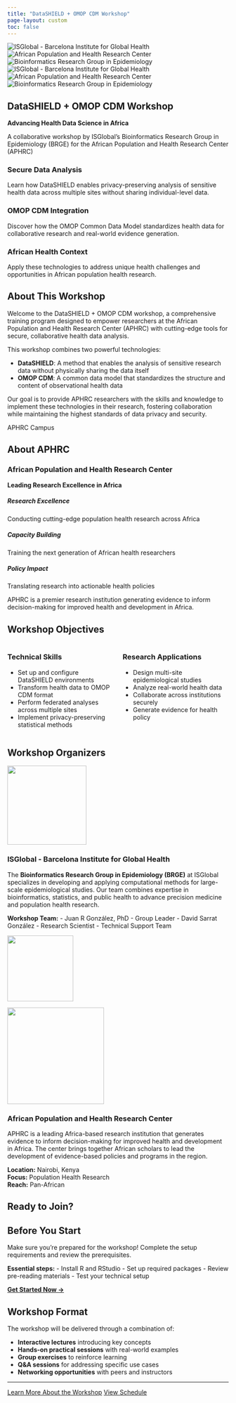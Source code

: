 ```yaml
---
title: "DataSHIELD + OMOP CDM Workshop"
page-layout: custom
toc: false
---
```


```{=html}
<div class="hero-carousel">
  <div class="carousel-container">
    <div class="carousel-track">
      <div class="carousel-slide">
        <img src="images/isglobal_logo.jpg" alt="ISGlobal - Barcelona Institute for Global Health">
      </div>
      <div class="carousel-slide">
        <img src="images/aphrc_logo.png" alt="African Population and Health Research Center">
      </div>
      <div class="carousel-slide">
        <img src="images/brge_logo.png" alt="Bioinformatics Research Group in Epidemiology">
      </div>
      <div class="carousel-slide">
        <img src="images/isglobal_logo.jpg" alt="ISGlobal - Barcelona Institute for Global Health">
      </div>
      <div class="carousel-slide">
        <img src="images/aphrc_logo.png" alt="African Population and Health Research Center">
      </div>
      <div class="carousel-slide">
        <img src="images/brge_logo.png" alt="Bioinformatics Research Group in Epidemiology">
      </div>
    </div>
  </div>
</div>
```

::: {.my-5}
# DataSHIELD + OMOP CDM Workshop

**Advancing Health Data Science in Africa**

A collaborative workshop by ISGlobal's Bioinformatics Research Group in Epidemiology (BRGE) for the African Population and Health Research Center (APHRC)
:::

::: {.container .mt-5}
::: {.row .g-4}

::: {.col-lg-4}
::: {.feature-card}
<i class="bi bi-shield-check icon"></i>

### Secure Data Analysis

Learn how DataSHIELD enables privacy-preserving analysis of sensitive health data across multiple sites without sharing individual-level data.
:::
:::

::: {.col-lg-4}
::: {.feature-card}
<i class="bi bi-database icon"></i>

### OMOP CDM Integration

Discover how the OMOP Common Data Model standardizes health data for collaborative research and real-world evidence generation.
:::
:::

::: {.col-lg-4}
::: {.feature-card}
<i class="bi bi-globe-africa icon"></i>

### African Health Context

Apply these technologies to address unique health challenges and opportunities in African population health research.
:::
:::

:::
:::

## About This Workshop

::: {.content-section}
Welcome to the DataSHIELD + OMOP CDM workshop, a comprehensive training program designed to empower researchers at the African Population and Health Research Center (APHRC) with cutting-edge tools for secure, collaborative health data analysis.

::: {.row .align-items-center .mt-4}
::: {.col-md-8}
This workshop combines two powerful technologies:

- **DataSHIELD**: A method that enables the analysis of sensitive research data without physically sharing the data itself
- **OMOP CDM**: A common data model that standardizes the structure and content of observational health data

Our goal is to provide APHRC researchers with the skills and knowledge to implement these technologies in their research, fostering collaboration while maintaining the highest standards of data privacy and security.
:::

::: {.col-md-4}
::: {.text-center}
<div class="placeholder-image">
  <i class="bi bi-building" style="font-size: 8rem; color: #e47200;"></i>
  <p class="mt-2 text-muted">APHRC Campus</p>
</div>
:::
:::
:::
:::

## About APHRC

::: {.aphrc-section .my-5 .p-5 .bg-light .rounded}
::: {.container}
::: {.row .align-items-center}
::: {.col-md-12 .text-center .mb-4}
### African Population and Health Research Center
**Leading Research Excellence in Africa**
:::
:::

::: {.row .g-4}
::: {.col-md-4}
::: {.text-center}
<div class="placeholder-image-card">
  <i class="bi bi-graph-up-arrow" style="font-size: 5rem; color: #e47200;"></i>
  <h5 class="mt-3">Research Excellence</h5>
  <p class="text-muted">Conducting cutting-edge population health research across Africa</p>
</div>
:::
:::

::: {.col-md-4}
::: {.text-center}
<div class="placeholder-image-card">
  <i class="bi bi-people-fill" style="font-size: 5rem; color: #e47200;"></i>
  <h5 class="mt-3">Capacity Building</h5>
  <p class="text-muted">Training the next generation of African health researchers</p>
</div>
:::
:::

::: {.col-md-4}
::: {.text-center}
<div class="placeholder-image-card">
  <i class="bi bi-globe2" style="font-size: 5rem; color: #e47200;"></i>
  <h5 class="mt-3">Policy Impact</h5>
  <p class="text-muted">Translating research into actionable health policies</p>
</div>
:::
:::
:::

::: {.row .mt-5}
::: {.col-md-12}
<div class="alert alert-info text-center">
  <i class="bi bi-info-circle-fill"></i> APHRC is a premier research institution generating evidence to inform decision-making for improved health and development in Africa.
</div>
:::
:::
:::
:::

## Workshop Objectives

::: {.content-section}
:::: {.columns}
::: {.column width="50%"}
### Technical Skills
- Set up and configure DataSHIELD environments
- Transform health data to OMOP CDM format
- Perform federated analyses across multiple sites
- Implement privacy-preserving statistical methods
:::

::: {.column width="50%"}
### Research Applications
- Design multi-site epidemiological studies
- Analyze real-world health data
- Collaborate across institutions securely
- Generate evidence for health policy
:::
::::
:::

## Workshop Organizers

::: {.organizers-section .my-5}
::: {.container}
::: {.row .g-5}
::: {.col-lg-6}
::: {.organizer-card .h-100 .p-4 .shadow-sm .rounded}
::: {.text-center .mb-4}
![](images/isglobal_logo.jpg){.img-fluid width=180px}
:::

### ISGlobal - Barcelona Institute for Global Health

The **Bioinformatics Research Group in Epidemiology (BRGE)** at ISGlobal specializes in developing and applying computational methods for large-scale epidemiological studies. Our team combines expertise in bioinformatics, statistics, and public health to advance precision medicine and population health research.

::: {.mt-3}
<i class="bi bi-people-fill text-isglobal-orange"></i> **Workshop Team:**
- Juan R González, PhD - Group Leader
- David Sarrat González - Research Scientist
- Technical Support Team
:::

::: {.text-center .mt-3}
![](images/brge_logo.png){.img-fluid width=150px}
:::
:::
:::

::: {.col-lg-6}
::: {.organizer-card .h-100 .p-4 .shadow-sm .rounded}
::: {.text-center .mb-4}
![](images/aphrc_logo.png){.img-fluid width=220px}
:::

### African Population and Health Research Center

APHRC is a leading Africa-based research institution that generates evidence to inform decision-making for improved health and development in Africa. The center brings together African scholars to lead the development of evidence-based policies and programs in the region.

::: {.mt-3}
<i class="bi bi-geo-alt-fill text-isglobal-orange"></i> **Location:** Nairobi, Kenya  
<i class="bi bi-award-fill text-isglobal-orange"></i> **Focus:** Population Health Research  
<i class="bi bi-globe-africa text-isglobal-orange"></i> **Reach:** Pan-African
:::
:::
:::
:::
:::
:::

## Ready to Join?

::: {.callout-important}
## Before You Start

Make sure you're prepared for the workshop! Complete the setup requirements and review the prerequisites.

**Essential steps:**
- Install R and RStudio
- Set up required packages
- Review pre-reading materials
- Test your technical setup

[**Get Started Now →**](getting-started.qmd){.btn .btn-primary .btn-lg}
:::

## Workshop Format

The workshop will be delivered through a combination of:

- **Interactive lectures** introducing key concepts
- **Hands-on practical sessions** with real-world examples
- **Group exercises** to reinforce learning
- **Q&A sessions** for addressing specific use cases
- **Networking opportunities** with peers and instructors

---

::: {.text-center .mt-5 .mb-5}
<a href="about.qmd" class="btn btn-primary btn-lg">Learn More About the Workshop</a>
<a href="schedule.qmd" class="btn btn-secondary btn-lg">View Schedule</a>
:::

::: {.mb-5}
:::